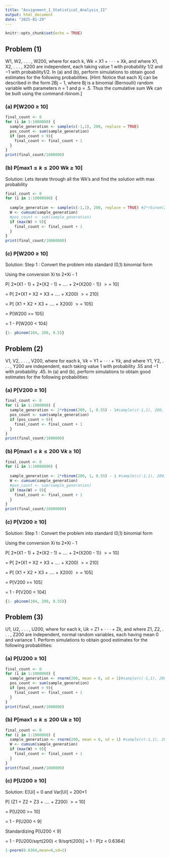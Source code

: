 ```yaml
---
title: "Assignment_1_Statistical_Analysis_II"
output: html_document
date: "2025-01-29"
---
```


```r
knitr::opts_chunk$set(echo = TRUE)
```

## Problem (1)

W$1$, W$2$, . . . , W$200$, where for each k, W$k$ = X$1$ + · · · + X$k$, and where X$1$, X$2$, . . . , X$200$ are independent, each taking value 1 with probability 1/2 and −1 with probability1/2. In (a) and (b), perform simulations to obtain good estimates for the following probabilities. [Hint: Notice that each Xj can be described in the form 2Bj − 1, where Bj is a binomial (Bernoulli) random variable with parameters n = 1 and p = .5. Thus the cumulative sum Wk can be built using the command rbinom.]

### (a) P[W$200$ ≥ 10]

```r
final_count <- 0
for (i in 1:1000000) {
  sample_generation <- sample(c(-1,1), 200, replace = TRUE)
  pos_count <- sum(sample_generation)
  if (pos_count > 9){
    final_count <- final_count + 1
  }
}
print(final_count/1000000)
```

### (b) P[max$1≤k≤200$ W$k$ ≥ 10]

Solution: Lets iterate through all the W$k$'s and find the solution with max probability

```r
final_count <- 0
for (i in 1:10000000) {
  
  sample_generation <- sample(c(-1,1), 200, replace = TRUE) #2*rbinom(200, 1, 0.5) - 1
  W <- cumsum(sample_generation)
  #pos_count <- sum(sample_generation)
  if (max(W) > 9){
    final_count <- final_count + 1
  }
}
print(final_count/10000000)
```

### (c) P[W$200$ ≥ 10]

Solution: Step 1 : Convert the problem into standard (0,1) binomial form

Using the conversion X$i$ to 2\*X$i$ - 1

P[ 2\*(X$1$ - 1) + 2\*(X$2$ - 1) + .... + 2\*(X$200$ - 1)} $>=$ 10]

= P[ 2\*(X$1$ + X$2$ + X$3$ + .... + X$200$) $>=$ 210]

= P[ (X$1$ + X$2$ + X$3$ + .... + X$200$) $>=$ 105]

= P[W$200$ \>= 105]

= 1 - P[W$200$ \< 104]

```r
{1- pbinom(104, 200, 0.5)}
```

## Problem (2)

V$1$, V$2$, . . . , V$200$, where for each k, V$k$ = Y$1$ + · · · + Y$k$, and where Y$1$, Y$2$, . . . , Y$200$ are independent, each taking value 1 with probability .55 and −1 with probability .45. In (a) and (b), perform simulations to obtain good estimates for the following probabilities:

### (a) P[V$200$ ≥ 10]

```r
final_count <- 0
for (i in 1:1000000) {
  sample_generation <- 2*rbinom(200, 1, 0.55) - 1#sample(c(-1,1), 200, replace = TRUE)
  pos_count <- sum(sample_generation)
  if (pos_count > 9){
    final_count <- final_count + 1
  }
}
print(final_count/1000000)
```

### (b) P[max$1≤k≤200$ V$k$ ≥ 10]

```r
final_count <- 0
for (i in 1:10000000) {
  
  sample_generation <- 2*rbinom(200, 1, 0.55) - 1 #sample(c(-1,1), 200, replace = TRUE)
  W <- cumsum(sample_generation)
  #pos_count <- sum(sample_generation)
  if (max(W) > 9){
    final_count <- final_count + 1
  }
}
print(final_count/10000000)
```

### (c) P[V$200$ ≥ 10]

Solution: Step 1 : Convert the problem into standard (0,1) binomial form

Using the conversion X$i$ to 2\*X$i$ - 1

P[ 2\*(X$1$ - 1) + 2\*(X$2$ - 1) + .... + 2\*(X$200$ - 1)} $>=$ 10]

= P[ 2\*(X$1$ + X$2$ + X$3$ + .... + X$200$) $>=$ 210]

= P[ (X$1$ + X$2$ + X$3$ + .... + X$200$) $>=$ 105]

= P[V$200$ \>= 105]

= 1 - P[V$200$ \< 104]

```r
{1- pbinom(104, 200, 0.55)}
```

## Problem (3)

U$1$, U$2$, . . . , U$200$, where for each k, U$k$ = Z$1$ + · · · + Z$k$, and where Z$1$, Z$2$, . . . , Z$200$ are independent, normal random variables, each having mean 0 and variance 1. Perform simulations to obtain good estimates for the following probabilities:

### (a) P[U$200$ ≥ 10]

```r
final_count <- 0
for (i in 1:1000000) {
  sample_generation <- rnorm(200, mean = 0, sd = 1)#sample(c(-1,1), 200, replace = TRUE)
  pos_count <- sum(sample_generation)
  if (pos_count > 9){
    final_count <- final_count + 1
  }
}
print(final_count/1000000)
```

### (b) P[max$1≤k≤200$ U$k$ ≥ 10]

```r
final_count <- 0
for (i in 1:1000000) {
  sample_generation <- rnorm(200, mean = 0, sd = 1) #sample(c(-1,1), 200, replace =TRUE)
  W <- cumsum(sample_generation)
  if (max(W) > 9){
    final_count <- final_count + 1
  }
}
print(final_count/1000000)
```

### (c) P[U$200$ ≥ 10]

Solution: E[U$i$] = 0 and Var[U$i$] = 200\*1

P[ (Z$1$ + Z$2$ + Z$3$ + .... + Z$200$) $>=$ 10]

= P[U$200$ \>= 10]

= 1 - P[U$200$ \< 9]

Standardizing P[U$200$ \< 9]

= 1 - P[U$200$/sqrt(200) \< 9/sqrt(200)]
= 1 - P[z < 0.6364] 

```r
1-pnorm(0.6364,mean=0,sd=1)
```
